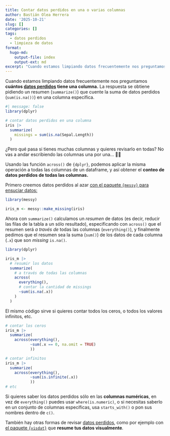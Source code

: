 ```yaml
---
title: Contar datos perdidos en una o varias columnas
author: Bastián Olea Herrera
date: '2025-10-21'
slug: []
categories: []
tags:
  - datos perdidos
  - limpieza de datos
format:
  hugo-md:
    output-file: index
    output-ext: md
excerpt: "Cuando estamos limpiando datos frecuentemente nos preguntamos cuántos datos perdidos tiene una columna. La respuesta se obtiene pidiendo un resumen (`summarize()`) que cuente la suma de datos perdidos (`sum(is.na())`) en una columna específica. ¿Pero qué pasa si tienes muchas columnas? No vas a andar escribiendo las columnas una por una... 😵‍💫 Usando las función `across()` de `{dplyr}`, podemos aplicar la misma operación a todas las columnas de un dataframe, y así obtener el conteo de datos perdidos de todas las columnas."
---
```


Cuando estamos limpiando datos frecuentemente nos preguntamos **cuántos [datos perdidos](/tags/datos-perdidos/) tiene una columna.** La respuesta se obtiene pidiendo un resumen (`summarize()`) que cuente la suma de datos perdidos (`sum(is.na())`) en una columna específica.

```r
#| message: false
library(dplyr)

# contar datos perdidos en una columna
iris |> 
  summarize(
    missings = sum(is.na(Sepal.Length))
  )
```

¿Pero qué pasa si tienes muchas columnas y quieres revisarlo en todas? No vas a andar escribiendo las columnas una por una... 😵‍💫

Usando las función `across()` de `{dplyr}`, podemos aplicar la misma operación a todas las columnas de un dataframe, y así obtener el **conteo de datos perdidos de todas las columnas.**

Primero creemos datos perdidos al azar [con el paquete `{messy}` para ensuciar datos:](https://github.com/nrennie/messy)

```r
library(messy)

iris_m <- messy::make_missing(iris)
```

Ahora con `summarize()` calculamos un _resumen_ de datos (es decir, reducir las filas de la tabla a un sólo resultado), especificando con `across()` que el resumen será _a través de_ todas las columnas (`everything()`), y finalmente pedimos que el resumen sea la suma (`sum()`) de los datos de cada columna (`.x`) que son _missing_ `is.na()`.
```r
library(dplyr)

iris_m |>
  # resumir los datos
  summarize(
    # a través de todas las columnas
    across(
      everything(),
      # contar la cantidad de missings
      ~sum(is.na(.x))
    )
  )
```

El mismo código sirve si quieres contar todos los ceros, o todos los valores infinitos, etc.

```r
# contar los ceros
iris_m |> 
  summarize(
    across(everything(),
           ~sum(.x == 0, na.omit = TRUE)
           ))

# contar infinitos
iris_m |> 
  summarize(
    across(everything(),
           ~sum(is.infinite(.x))
           ))
# etc
```


Si quieres saber los datos perdidos sólo en las **columnas numéricas**, en vez de `everything()` puedes usar `where(is.numeric)`, o si necesitas saberlo en un conjunto de columnas específicas, usa `starts_with()` o pon sus nombres dentro de `c()`.

También hay otras formas de revisar [datos perdidos](/tags/datos-perdidos/), como por ejemplo con [el paquete `{visdat}`](/blog/visdat/) que **resume tus datos visualmente**.